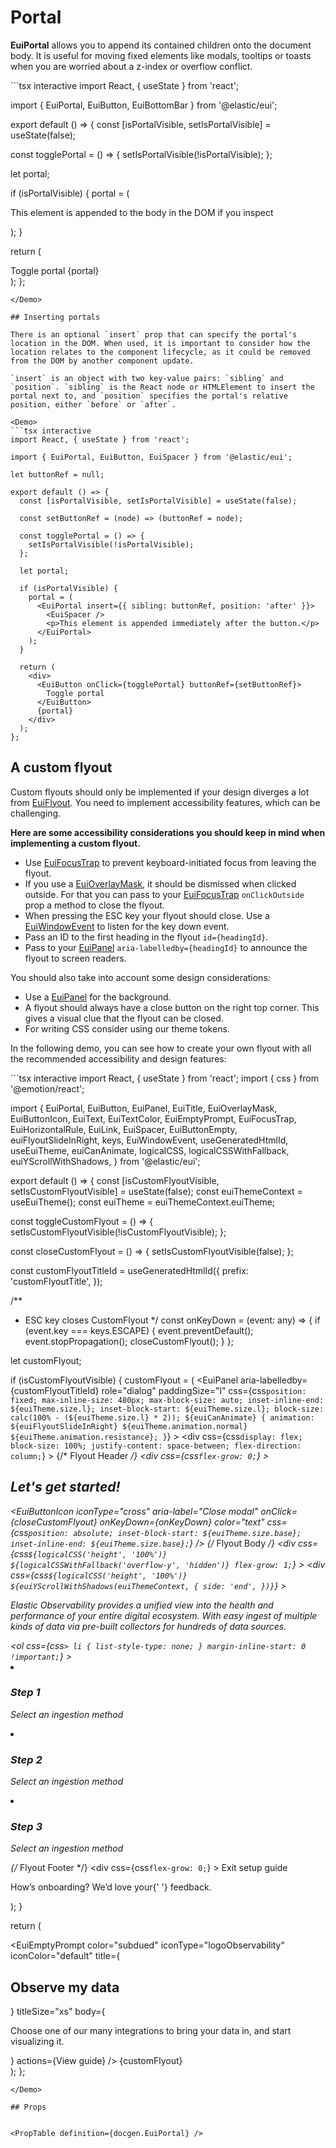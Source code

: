# Portal

**EuiPortal** allows you to append its contained children onto the document body. It is useful for moving fixed elements like modals, tooltips or toasts when you are worried about a z-index or overflow conflict.

<Demo>
```tsx interactive
import React, { useState } from 'react';

import { EuiPortal, EuiButton, EuiBottomBar } from '@elastic/eui';

export default () => {
  const [isPortalVisible, setIsPortalVisible] = useState(false);

  const togglePortal = () => {
    setIsPortalVisible(!isPortalVisible);
  };

  let portal;

  if (isPortalVisible) {
    portal = (
      <EuiPortal>
        <EuiBottomBar>
          <p>This element is appended to the body in the DOM if you inspect</p>
        </EuiBottomBar>
      </EuiPortal>
    );
  }

  return (
    <div>
      <EuiButton onClick={togglePortal}>Toggle portal</EuiButton>
      {portal}
    </div>
  );
};
```
</Demo>

## Inserting portals

There is an optional `insert` prop that can specify the portal's location in the DOM. When used, it is important to consider how the location relates to the component lifecycle, as it could be removed from the DOM by another component update.

`insert` is an object with two key-value pairs: `sibling` and `position`. `sibling` is the React node or HTMLElement to insert the portal next to, and `position` specifies the portal's relative position, either `before` or `after`.

<Demo>
```tsx interactive
import React, { useState } from 'react';

import { EuiPortal, EuiButton, EuiSpacer } from '@elastic/eui';

let buttonRef = null;

export default () => {
  const [isPortalVisible, setIsPortalVisible] = useState(false);

  const setButtonRef = (node) => (buttonRef = node);

  const togglePortal = () => {
    setIsPortalVisible(!isPortalVisible);
  };

  let portal;

  if (isPortalVisible) {
    portal = (
      <EuiPortal insert={{ sibling: buttonRef, position: 'after' }}>
        <EuiSpacer />
        <p>This element is appended immediately after the button.</p>
      </EuiPortal>
    );
  }

  return (
    <div>
      <EuiButton onClick={togglePortal} buttonRef={setButtonRef}>
        Toggle portal
      </EuiButton>
      {portal}
    </div>
  );
};
```
</Demo>

## A custom flyout

Custom flyouts should only be implemented if your design diverges a lot from [EuiFlyout](../components/containers/flyout/index.mdx). You need to implement accessibility features, which can be challenging.

**Here are some accessibility considerations you should keep in mind when implementing a custom flyout.**

* Use [EuiFocusTrap](./focus-trap/index.mdx) to prevent keyboard-initiated focus from leaving the flyout.
* If you use a [EuiOverlayMask](./overlay-mask.mdx), it should be dismissed when clicked outside. For that you can pass to your [EuiFocusTrap](./focus-trap/index.mdx) `onClickOutside` prop a method to close the flyout.
* When pressing the ESC key your flyout should close. Use a [EuiWindowEvent](./window-events/index.mdx) to listen for the key down event.
* Pass an ID to the first heading in the flyout `id={headingId}`.
* Pass to your [EuiPanel](../components/containers/panel/index.mdx) `aria-labelledby={headingId}` to announce the flyout to screen readers.

You should also take into account some design considerations:

* Use a [EuiPanel](../components/containers/panel/index.mdx) for the background.
* A flyout should always have a close button on the right top corner. This gives a visual clue that the flyout can be closed.
* For writing CSS consider using our theme tokens.

In the following demo, you can see how to create your own flyout with all the recommended accessibility and design features:

<Demo>
```tsx interactive
import React, { useState } from 'react';
import { css } from '@emotion/react';

import {
  EuiPortal,
  EuiButton,
  EuiPanel,
  EuiTitle,
  EuiOverlayMask,
  EuiButtonIcon,
  EuiText,
  EuiTextColor,
  EuiEmptyPrompt,
  EuiFocusTrap,
  EuiHorizontalRule,
  EuiLink,
  EuiSpacer,
  EuiButtonEmpty,
  euiFlyoutSlideInRight,
  keys,
  EuiWindowEvent,
  useGeneratedHtmlId,
  useEuiTheme,
  euiCanAnimate,
  logicalCSS,
  logicalCSSWithFallback,
  euiYScrollWithShadows,
} from '@elastic/eui';

export default () => {
  const [isCustomFlyoutVisible, setIsCustomFlyoutVisible] = useState(false);
  const euiThemeContext = useEuiTheme();
  const euiTheme = euiThemeContext.euiTheme;

  const toggleCustomFlyout = () => {
    setIsCustomFlyoutVisible(!isCustomFlyoutVisible);
  };

  const closeCustomFlyout = () => {
    setIsCustomFlyoutVisible(false);
  };

  const customFlyoutTitleId = useGeneratedHtmlId({
    prefix: 'customFlyoutTitle',
  });

  /**
   * ESC key closes CustomFlyout
   */
  const onKeyDown = (event: any) => {
    if (event.key === keys.ESCAPE) {
      event.preventDefault();
      event.stopPropagation();
      closeCustomFlyout();
    }
  };

  let customFlyout;

  if (isCustomFlyoutVisible) {
    customFlyout = (
      <EuiPortal>
        <EuiOverlayMask>
          <EuiFocusTrap onClickOutside={closeCustomFlyout}>
            <EuiPanel
              aria-labelledby={customFlyoutTitleId}
              role="dialog"
              paddingSize="l"
              css={css`
                position: fixed;
                max-inline-size: 480px;
                max-block-size: auto;
                inset-inline-end: ${euiTheme.size.l};
                inset-block-start: ${euiTheme.size.l};
                block-size: calc(100% - (${euiTheme.size.l} * 2));
                ${euiCanAnimate} {
                  animation: ${euiFlyoutSlideInRight}
                    ${euiTheme.animation.normal}
                    ${euiTheme.animation.resistance};
                }
              `}
            >
              <div
                css={css`
                  display: flex;
                  block-size: 100%;
                  justify-content: space-between;
                  flex-direction: column;
                `}
              >
                {/* Flyout Header */}
                <div
                  css={css`
                    flex-grow: 0;
                  `}
                >
                  <EuiSpacer size="s" />
                  <EuiTitle size="m">
                    <h2 id={customFlyoutTitleId}>Let&apos;s get started!</h2>
                  </EuiTitle>
                  <EuiButtonIcon
                    iconType="cross"
                    aria-label="Close modal"
                    onClick={closeCustomFlyout}
                    onKeyDown={onKeyDown}
                    color="text"
                    css={css`
                      position: absolute;
                      inset-block-start: ${euiTheme.size.base};
                      inset-inline-end: ${euiTheme.size.base};
                    `}
                  />
                  <EuiHorizontalRule />
                </div>
                {/* Flyout Body */}
                <div
                  css={css`
                    ${logicalCSS('height', '100%')}
                    ${logicalCSSWithFallback('overflow-y', 'hidden')}
                    flex-grow: 1;
                  `}
                >
                  <div
                    css={css`
                      ${logicalCSS('height', '100%')}
                      ${euiYScrollWithShadows(euiThemeContext, {
                        side: 'end',
                      })}
                    `}
                  >
                    <EuiText size="s">
                      <p>
                        Elastic Observability provides a unified view into the
                        health and performance of your entire digital ecosystem.
                        With easy ingest of multiple kinds of data via pre-built
                        collectors for hundreds of data sources.
                      </p>
                      <EuiHorizontalRule />
                      <ol
                        css={css`
                          > li {
                            list-style-type: none;
                          }
                          margin-inline-start: 0 !important;
                        `}
                      >
                        <li>
                          <h3>Step 1</h3>
                          <p>Select an ingestion method</p>
                          <EuiHorizontalRule />
                        </li>
                        <li>
                          <EuiTextColor color="subdued">
                            <h3>Step 2</h3>
                            <p>Select an ingestion method</p>
                          </EuiTextColor>
                          <EuiHorizontalRule />
                        </li>
                        <li>
                          <EuiTextColor color="subdued">
                            <h3>Step 3</h3>
                            <p>Select an ingestion method</p>
                          </EuiTextColor>
                          <EuiHorizontalRule />
                        </li>
                      </ol>
                    </EuiText>
                  </div>
                </div>
                {/* Flyout Footer */}
                <div
                  css={css`
                    flex-grow: 0;
                  `}
                >
                  <EuiText textAlign="center" color="subdued" size="s">
                    <EuiButtonEmpty onClick={closeCustomFlyout} size="s">
                      Exit setup guide
                    </EuiButtonEmpty>
                    <EuiSpacer size="s" />
                    <p>
                      How’s onboarding? We’d love your{' '}
                      <EuiLink href="#">feedback</EuiLink>.
                    </p>
                  </EuiText>
                </div>
              </div>
            </EuiPanel>
          </EuiFocusTrap>
        </EuiOverlayMask>
      </EuiPortal>
    );
  }

  return (
    <div>
      <EuiWindowEvent event="keydown" handler={onKeyDown} />
      <EuiEmptyPrompt
        color="subdued"
        iconType="logoObservability"
        iconColor="default"
        title={<h2>Observe my data</h2>}
        titleSize="xs"
        body={
          <p>
            Choose one of our many integrations to bring your data in, and start
            visualizing it.
          </p>
        }
        actions={<EuiButton onClick={toggleCustomFlyout}>View guide</EuiButton>}
      />
      {customFlyout}
    </div>
  );
};
```
</Demo>

## Props


<PropTable definition={docgen.EuiPortal} />

